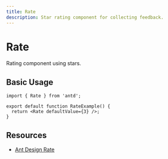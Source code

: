 ```yaml
---
title: Rate
description: Star rating component for collecting feedback.
---
```


# Rate

Rating component using stars.

## Basic Usage

```tsx
import { Rate } from 'antd';

export default function RateExample() {
  return <Rate defaultValue={3} />;
}
```

## Resources

- [Ant Design Rate](https://ant.design/components/rate)
